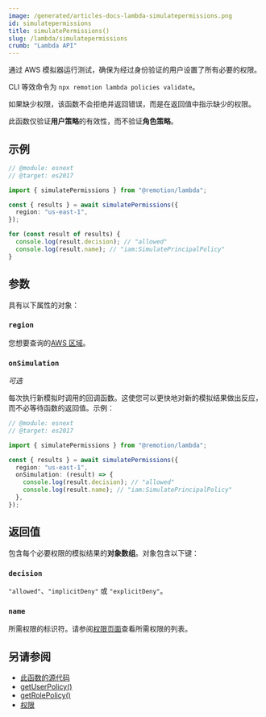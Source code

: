 ```yaml
---
image: /generated/articles-docs-lambda-simulatepermissions.png
id: simulatepermissions
title: simulatePermissions()
slug: /lambda/simulatepermissions
crumb: "Lambda API"
---
```


通过 AWS 模拟器运行测试，确保为经过身份验证的用户设置了所有必要的权限。

CLI 等效命令为 `npx remotion lambda policies validate`。

如果缺少权限，该函数不会拒绝并返回错误，而是在返回值中指示缺少的权限。

此函数仅验证**用户策略**的有效性，而不验证**角色策略**。

## 示例

```ts twoslash
// @module: esnext
// @target: es2017

import { simulatePermissions } from "@remotion/lambda";

const { results } = await simulatePermissions({
  region: "us-east-1",
});

for (const result of results) {
  console.log(result.decision); // "allowed"
  console.log(result.name); // "iam:SimulatePrincipalPolicy"
}
```

## 参数

具有以下属性的对象：

### `region`

您想要查询的[AWS 区域](/docs/lambda/region-selection)。

### `onSimulation`

_可选_

每次执行新模拟时调用的回调函数。这使您可以更快地对新的模拟结果做出反应，而不必等待函数的返回值。示例：

```ts twoslash
// @module: esnext
// @target: es2017

import { simulatePermissions } from "@remotion/lambda";

const { results } = await simulatePermissions({
  region: "us-east-1",
  onSimulation: (result) => {
    console.log(result.decision); // "allowed"
    console.log(result.name); // "iam:SimulatePrincipalPolicy"
  },
});
```

## 返回值

包含每个必要权限的模拟结果的**对象数组**。对象包含以下键：

### `decision`

`"allowed"`、`"implicitDeny"` 或 `"explicitDeny"`。

### `name`

所需权限的标识符。请参阅[权限页面](/docs/lambda/permissions)查看所需权限的列表。

## 另请参阅

- [此函数的源代码](https://github.com/remotion-dev/remotion/blob/main/packages/lambda/src/api/iam-validation/simulate.ts)
- [getUserPolicy()](/docs/lambda/getuserpolicy)
- [getRolePolicy()](/docs/lambda/getrolepolicy)
- [权限](/docs/lambda/permissions)

